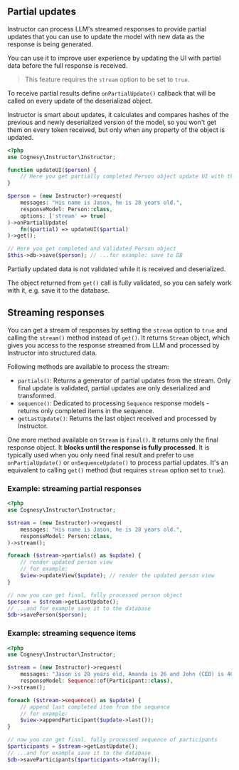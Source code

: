 ## Partial updates

Instructor can process LLM's streamed responses to provide partial updates that you
can use to update the model with new data as the response is being generated.

You can use it to improve user experience by updating the UI with partial data before
the full response is received.

> This feature requires the `stream` option to be set to `true`.

To receive partial results define `onPartialUpdate()` callback that will be called
on every update of the deserializad object.

Instructor is smart about updates, it calculates and compares hashes of the previous
and newly deserialized version of the model, so you won't get them on every token
received, but only when any property of the object is updated.


```php
<?php
use Cognesy\Instructor\Instructor;

function updateUI($person) {
    // Here you get partially completed Person object update UI with the partial result
}

$person = (new Instructor)->request(
    messages: "His name is Jason, he is 28 years old.",
    responseModel: Person::class,
    options: ['stream' => true]
)->onPartialUpdate(
    fn($partial) => updateUI($partial)
)->get();

// Here you get completed and validated Person object
$this->db->save($person); // ...for example: save to DB
```

Partially updated data is not validated while it is received and deserialized.

The object returned from `get()` call is fully validated, so you can safely work
with it, e.g. save it to the database.



## Streaming responses

You can get a stream of responses by setting the `stream` option to `true` and calling the `stream()` method
instead of `get()`. It returns `Stream` object, which gives you access to the response streamed from LLM and
processed by Instructor into structured data.

Following methods are available to process the stream:

 - `partials()`: Returns a generator of partial updates from the stream. Only final update is validated, partial updates are only deserialized and transformed.
 - `sequence()`: Dedicated to processing `Sequence` response models - returns only completed items in the sequence.
 - `getLastUpdate()`: Returns the last object received and processed by Instructor.

One more method available on `Stream` is `final()`. It returns only the final response object. It **blocks until the response is fully processed**. It is typically used when you only need final result and prefer to use `onPartialUpdate()` or `onSequenceUpdate()` to process partial updates. It's an equivalent to calling `get()` method (but requires `stream` option set to `true`).


### Example: streaming partial responses

```php
<?php
use Cognesy\Instructor\Instructor;

$stream = (new Instructor)->request(
    messages: "His name is Jason, he is 28 years old.",
    responseModel: Person::class,
)->stream();

foreach ($stream->partials() as $update) {
    // render updated person view
    // for example:
    $view->updateView($update); // render the updated person view
}

// now you can get final, fully processed person object
$person = $stream->getLastUpdate();
// ...and for example save it to the database
$db->savePerson($person);
```


### Example: streaming sequence items

```php
<?php
use Cognesy\Instructor\Instructor;

$stream = (new Instructor)->request(
    messages: "Jason is 28 years old, Amanda is 26 and John (CEO) is 40.",
    responseModel: Sequence::of(Participant::class),
)->stream();

foreach ($stream->sequence() as $update) {
    // append last completed item from the sequence
    // for example:
    $view->appendParticipant($update->last());
}

// now you can get final, fully processed sequence of participants
$participants = $stream->getLastUpdate();
// ...and for example save it to the database
$db->saveParticipants($participants->toArray());
```
